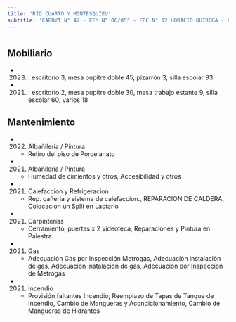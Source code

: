 ```yaml
---
title: 'RIO CUARTO Y MONTESQUIEU'
subtitle: 'CAEBYT N° 47 - EEM N° 06/05° - EPC N° 12 HORACIO QUIROGA - CAIYJ CLUB BARRACAS SUR - CFP N° 09 POLO EDUCATIVO BARRACAS - ESCUELA INF. N° 12/05° - Casa de la Cultura'
---
```


#


## Mobiliario

*  (2023) : escritorio 3, mesa pupitre doble 45, pizarrón 3, silla escolar 93 

*  (2021) : escritorio 2, mesa pupitre doble 30, mesa trabajo estante 9, silla escolar 60, varios 18 





## Mantenimiento

*  (2022) Albañileria / Pintura 
    + Retiro del piso de Porcelanato

*  (2021) Albañileria / Pintura 
    + Humedad de cimientos y otros, Accesibilidad y otros

*  (2021) Calefaccion y Refrigeracion 
    + Rep. cañeria y sistema de calefaccion., REPARACION DE CALDERA, Colocacion un Split en Lactario

*  (2021) Carpinterías 
    + Cerramiento, puertas x 2 videoteca, Reparaciones y Pintura en Palestra

*  (2021) Gas 
    + Adecuación Gas por Inspección Metrogas, Adecuación instalación de gas, Adecuación instalación de gas, Adecuación por Inspección de Metrogas

*  (2021) Incendio 
    + Provisión faltantes Incendio, Reemplazo de Tapas de Tanque de Incendio, Cambio de Mangueras y Acondicionamiento, Cambio de Mangueras de Hidrantes



